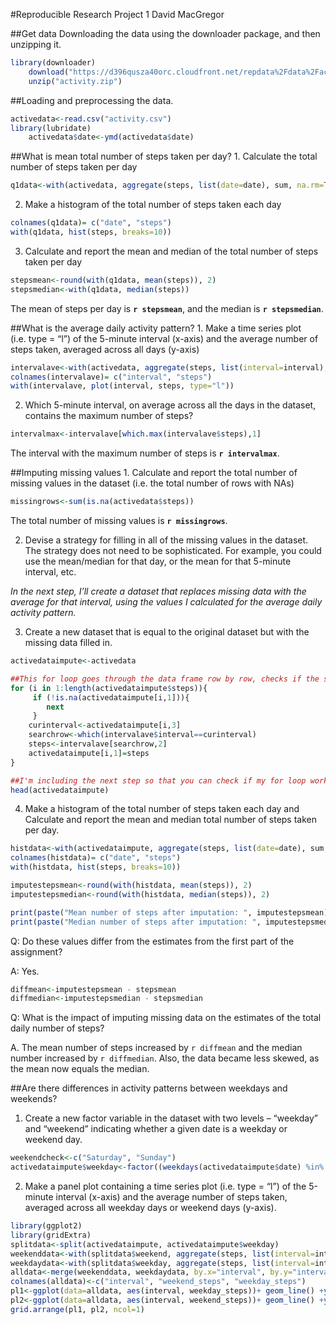 #Reproducible Research Project 1
David MacGregor

##Get data
Downloading the data using the downloader package, and then unzipping it.

```r
library(downloader)
    download("https://d396qusza40orc.cloudfront.net/repdata%2Fdata%2Factivity.zip", "activity.zip")
    unzip("activity.zip")
```
##Loading and preprocessing the data.

```r
activedata<-read.csv("activity.csv")
library(lubridate)
    activedata$date<-ymd(activedata$date)
```
##What is mean total number of steps taken per day?
1. Calculate the total number of steps taken per day
```r
q1data<-with(activedata, aggregate(steps, list(date=date), sum, na.rm=TRUE))
```
2. Make a histogram of the total number of steps taken each day
```r
colnames(q1data)= c("date", "steps")
with(q1data, hist(steps, breaks=10))
```

3. Calculate and report the mean and median of the total number of steps taken per day
```r
stepsmean<-round(with(q1data, mean(steps)), 2)
stepsmedian<-with(q1data, median(steps))
```
The mean of steps per day is **`r stepsmean`**, and the median is **`r stepsmedian`**.

##What is the average daily activity pattern?
1. Make a time series plot (i.e. type = "l") of the 5-minute interval (x-axis) and the average number of steps taken, averaged across all days (y-axis)

```r
intervalave<-with(activedata, aggregate(steps, list(interval=interval), mean, na.rm=TRUE))
colnames(intervalave)= c("interval", "steps")
with(intervalave, plot(interval, steps, type="l"))
```

2. Which 5-minute interval, on average across all the days in the dataset, contains the maximum number of steps?

```r
intervalmax<-intervalave[which.max(intervalave$steps),1]
```
The interval with the maximum number of steps is **`r intervalmax`**.

##Imputing missing values
1. Calculate and report the total number of missing values in the dataset (i.e. the total number of rows with NAs)
```r
missingrows<-sum(is.na(activedata$steps))
```
The total number of missing values is **`r missingrows`**.

2. Devise a strategy for filling in all of the missing values in the dataset. The strategy does not need to be sophisticated. For example, you could use the mean/median for that day, or the mean for that 5-minute interval, etc.

*In the next step, I'll create a dataset that replaces missing data with the average for that interval, using the values I calculated for the average daily activity pattern.*

3. Create a new dataset that is equal to the original dataset but with the missing data filled in.

```r
activedataimpute<-activedata

##This for loop goes through the data frame row by row, checks if the steps data is missing, and if it is, replaces the missing data with the average for the interval.
for (i in 1:length(activedataimpute$steps)){
     if (!is.na(activedataimpute[i,1])){
        next
     }
    curinterval<-activedataimpute[i,3]
    searchrow<-which(intervalave$interval==curinterval)
    steps<-intervalave[searchrow,2]
    activedataimpute[i,1]=steps
}

##I'm including the next step so that you can check if my for loop works correctly.
head(activedataimpute)
```
4. Make a histogram of the total number of steps taken each day and Calculate and report the mean and median total number of steps taken per day. 
```r
histdata<-with(activedataimpute, aggregate(steps, list(date=date), sum, na.rm=TRUE))
colnames(histdata)= c("date", "steps")
with(histdata, hist(steps, breaks=10))
```
```r
imputestepsmean<-round(with(histdata, mean(steps)), 2)
imputestepsmedian<-round(with(histdata, median(steps)), 2)
```

```r
print(paste("Mean number of steps after imputation: ", imputestepsmean))
print(paste("Median number of steps after imputation: ", imputestepsmedian))
```
Q: Do these values differ from the estimates from the first part of the assignment?

A: Yes.

```r
diffmean<-imputestepsmean - stepsmean
diffmedian<-imputestepsmedian - stepsmedian
```

Q: What is the impact of imputing missing data on the estimates of the total daily number of steps?

A. The mean number of steps increased by `r diffmean` and the median number increased by `r diffmedian`. Also, the data became less skewed, as the mean now equals the median.

##Are there differences in activity patterns between weekdays and weekends?

1. Create a new factor variable in the dataset with two levels – “weekday” and “weekend” indicating whether a given date is a weekday or weekend day.

```r
weekendcheck<-c("Saturday", "Sunday")
activedataimpute$weekday<-factor((weekdays(activedataimpute$date) %in% weekendcheck), levels=c(FALSE, TRUE), labels=c('weekday', 'weekend'))
```
2. Make a panel plot containing a time series plot (i.e. type = "l") of the 5-minute interval (x-axis) and the average number of steps taken, averaged across all weekday days or weekend days (y-axis).
```r
library(ggplot2)
library(gridExtra)
splitdata<-split(activedataimpute, activedataimpute$weekday)
weekenddata<-with(splitdata$weekend, aggregate(steps, list(interval=interval), mean))
weekdaydata<-with(splitdata$weekday, aggregate(steps, list(interval=interval), mean))
alldata<-merge(weekenddata, weekdaydata, by.x="interval", by.y="interval")
colnames(alldata)<-c("interval", "weekend_steps", "weekday_steps")
pl1<-ggplot(data=alldata, aes(interval, weekday_steps))+ geom_line() +ylim(0,250)
pl2<-ggplot(data=alldata, aes(interval, weekend_steps))+ geom_line() +ylim(0,250)
grid.arrange(pl1, pl2, ncol=1)

```
